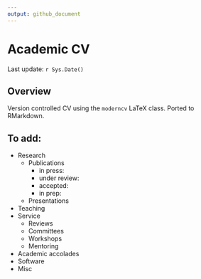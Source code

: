 ```yaml
---
output: github_document
---
```


# Academic CV

Last update: `r Sys.Date()`

## Overview

Version controlled CV using the `moderncv` LaTeX class. Ported to RMarkdown. 

## To add:

- Research
  - Publications
    - in press: 
    - under review: 
    - accepted:
    - in prep: 
  - Presentations
- Teaching
- Service
  - Reviews
  - Committees
  - Workshops
  - Mentoring
- Academic accolades
- Software
- Misc
